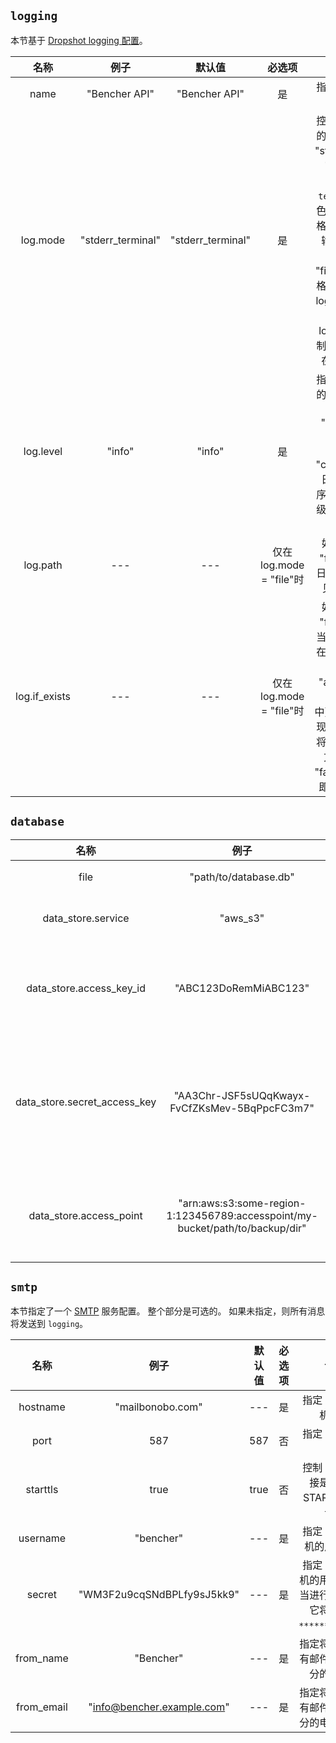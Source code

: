 ## `logging`

本节基于 [Dropshot  logging 配置](https://github.com/oxidecomputer/dropshot/tree/v0.9.0#logging)。

|     名称      |       例子        |      默认值       |          必选项          |                                                                                                                                                   说明                                                                                                                                                   |
| :-----------: | :---------------: | :---------------: | :----------------------: | :------------------------------------------------------------------------------------------------------------------------------------------------------------------------------------------------------------------------------------------------------------------------------------------------------: |
|     name      |   "Bencher API"   |   "Bencher API"   |            是            |                                                                                                                                          指定日志记录器的名称。                                                                                                                                          |
|   log.mode    | "stderr_terminal" | "stderr_terminal" |            是            | 控制服务器日志记录的去向。有效模式为 "stderr_terminal" 和 "file"。如果模式是`"stderr-terminal"`，则以彩色及可能的其他终端格式化的方式将可读输出发送至标准错误。如果模式是 "file"，则将 Bunyan 格式的输出发送至由 log.path 定义的文件系统路径。参见 log.if_exists，它控制如果目标路径已存在则应如何行事。 |
|   log.level   |      "info"       |      "info"       |            是            |                                                           指定应包含在日志中的日志消息的严重程度。有效值包括 "trace", "debug", "info", "warn", "error", 和 "critical"，它们表示日志严重程度的增序。日志将包含指定级别及更严重级别的日志消息。                                                            |
|   log.path    |        ---        |        ---        | 仅在 log.mode = "file"时 |                                                                                                                 如果 log.mode 为 "file"，此属性决定日志文件的路径。参见 log.if_exists。                                                                                                                  |
| log.if_exists |        ---        |        ---        | 仅在 log.mode = "file"时 |                                       如果 log.mode 为 "file"，此属性指定当目标日志文件已存在时应怎么办。有效值包括 "append"（将内容添加到现有文件中），"truncate"（将现有文件截断，然后将其视为刚刚创建的文件使用），以及 "fail"（导致服务器立即退出，并报错）。                                        |


## `database`

|             名称             |                                     例子                                      |               默认值               |                必选项                |                                                                                    说明                                                                                    |
| :--------------------------: | :---------------------------------------------------------------------------: | :--------------------------------: | :----------------------------------: | :------------------------------------------------------------------------------------------------------------------------------------------------------------------------: |
|             file             |                             "path/to/database.db"                             | "/usr/bin/bencher/data/bencher.db" |                  是                  |                                                                          控制服务器数据库的位置。                                                                          |
|      data_store.service      |                                   "aws_s3"                                    |                ---                 |                  否                  |                                                                 指定远程数据存储服务。有效值为 "aws_s3"。                                                                  |
|   data_store.access_key_id   |                             "ABC123DoRemMiABC123"                             |                ---                 | 仅在 data_store.service = "aws_s3"时 |                                         如果 data_store.service = "aws_s3"，此属性指定 AWS 访问密钥 ID。参见 data_store.service。                                          |
| data_store.secret_access_key |                 "AA3Chr-JSF5sUQqKwayx-FvCfZKsMev-5BqPpcFC3m7"                 |                ---                 | 仅在 data_store.service = "aws_s3"时 |                    如果 data_store.service = "aws_s3"，此属性指定 AWS 私密访问密钥。参见 data_store.service。当进行记录时，它将显示为 `************`。                     |
|   data_store.access_point    | "arn:aws:s3:some-region-1:123456789:accesspoint/my-bucket/path/to/backup/dir" |                ---                 | 仅在 data_store.service = "aws_s3"时 | 如果 data_store.service 是 "aws_s3"，此属性指定 [AWS S3 接入点](https://docs.aws.amazon.com/AmazonS3/latest/userguide/using-access-points.html)。参见 data_store.service。 |

## `smtp`

本节指定了一个 [SMTP](https://en.wikipedia.org/wiki/Simple_Mail_Transfer_Protocol) 服务配置。
整个部分是可选的。
如果未指定，则所有消息将发送到 `logging`。

|    名称    |            例子            | 默认值 | 必选项 |                                说明                                 |
| :--------: | :------------------------: | :----: | :----: | :-----------------------------------------------------------------: |
|  hostname  |      "mailbonobo.com"      |  ---   |   是   |                         指定 SMTP 主机名。                          |
|    port    |            587             |  587   |   否   |                          指定 SMTP 端口。                           |
|  starttls  |            true            |  true  |   否   |               控制 SMTP 连接是否使用 STARTTLS 协议。                |
|  username  |         "bencher"          |  ---   |   是   |                      指定 SMTP 主机的用户名。                       |
|   secret   | "WM3F2u9cqSNdBPLfy9sJ5kk9" |  ---   |   是   | 指定 SMTP 主机的用户密钥。当进行记录时，它将显示为 `************`。 |
| from_name  |         "Bencher"          |  ---   |   是   |               指定将出现在所有邮件发件人部分的名称。                |
| from_email | "info@bencher.example.com" |  ---   |   是   |             指定将出现在所有邮件发件人部分的电子邮件。              |
